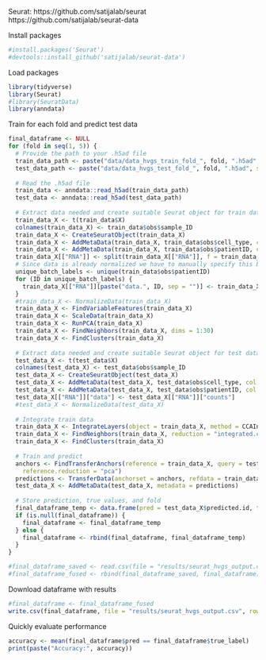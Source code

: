 
Seurat: https://github.com/satijalab/seurat 
https://github.com/satijalab/seurat-data 

Install packages
```r
#install.packages('Seurat')
#devtools::install_github('satijalab/seurat-data')
```


Load packages
```r
library(tidyverse)
library(Seurat)
#library(SeuratData)
library(anndata)
```

Train for each fold and predict test data
```r
final_dataframe <- NULL
for (fold in seq(1, 5)) {
  # Provide the path to your .h5ad file
  train_data_path <- paste("data/data_hvgs_train_fold_", fold, ".h5ad", sep = "")
  test_data_path <- paste("data/data_hvgs_test_fold_", fold, ".h5ad", sep = "")
  
  # Read the .h5ad file
  train_data <- anndata::read_h5ad(train_data_path)
  test_data <- anndata::read_h5ad(test_data_path)
  
  # Extract data needed and create suitable Seurat object for train data
  train_data_X <- t(train_data$X)
  colnames(train_data_X) <- train_data$obs$sample_ID
  train_data_X <- CreateSeuratObject(train_data_X)
  train_data_X <- AddMetaData(train_data_X, train_data$obs$cell_type, col.name = "cell_type")
  train_data_X <- AddMetaData(train_data_X, train_data$obs$patientID, col.name = "patientID")
  train_data_X[["RNA"]] <- split(train_data_X[["RNA"]], f = train_data_X$patientID)
  # Since data is already normalized we have to manually specify this by doing:
  unique_batch_labels <- unique(train_data$obs$patientID)
  for (ID in unique_batch_labels) {
    train_data_X[["RNA"]][paste("data.", ID, sep = "")] <- train_data_X[["RNA"]][paste("counts.", ID, sep = "")]
  }
  #train_data_X <- NormalizeData(train_data_X)
  train_data_X <- FindVariableFeatures(train_data_X)
  train_data_X <- ScaleData(train_data_X)
  train_data_X <- RunPCA(train_data_X)
  train_data_X <- FindNeighbors(train_data_X, dims = 1:30)
  train_data_X <- FindClusters(train_data_X)
  
  # Extract data needed and create suitable Seurat object for test data
  test_data_X <- t(test_data$X)
  colnames(test_data_X) <- test_data$obs$sample_ID
  test_data_X <- CreateSeuratObject(test_data_X)
  test_data_X <- AddMetaData(test_data_X, test_data$obs$cell_type, col.name = "cell_type")
  test_data_X <- AddMetaData(test_data_X, test_data$obs$patientID, col.name = "patientID")
  test_data_X[["RNA"]]["data"] <- test_data_X[["RNA"]]["counts"]
  #test_data_X <- NormalizeData(test_data_X)
  
  # Integrate train data
  train_data_X <- IntegrateLayers(object = train_data_X, method = CCAIntegration, orig.reduction = "pca", new.reduction = "integrated.cca", verbose = FALSE, k.weight = 50) # Needed to reduce k.weight from 100 to 50 since certain bacth effects have less than 100 samples
  train_data_X <- FindNeighbors(train_data_X, reduction = "integrated.cca", dims = 1:30)
  train_data_X <- FindClusters(train_data_X)
  
  # Train and predict
  anchors <- FindTransferAnchors(reference = train_data_X, query = test_data_X, dims = 1:30,
    reference.reduction = "pca")
  predictions <- TransferData(anchorset = anchors, refdata = train_data_X$cell_type, dims = 1:30)
  test_data_X <- AddMetaData(test_data_X, metadata = predictions)
  
  # Store prediction, true values, and fold
  final_dataframe_temp <- data.frame(pred = test_data_X$predicted.id, true_label = test_data_X$cell_type, fold = fold)
  if (is.null(final_dataframe)) {
    final_dataframe <- final_dataframe_temp
  } else {
    final_dataframe <- rbind(final_dataframe, final_dataframe_temp)
  }
}

```

```r
#final_dataframe_saved <- read.csv(file = "results/seurat_hvgs_output.csv", row.names = 1)
#final_dataframe_fused <- rbind(final_dataframe_saved, final_dataframe)
```

Download dataframe with results
```r
#final_dataframe <- final_dataframe_fused
write.csv(final_dataframe, file = "results/seurat_hvgs_output.csv", row.names = TRUE)
```

Quickly evaluate performance
```r
accuracy <- mean(final_dataframe$pred == final_dataframe$true_label)
print(paste("Accuracy:", accuracy))
```

